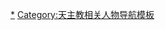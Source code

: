 {{Navbox
|name = Fourteen Holy Helpers
|title = [[十四救难圣人]]
|listclass = hlist
|titlestyle = background:gold
|list1 = <div>
* {{link-en|亚加削|Agathius}}
* [[白芭蕾]]
* [[伯拉削]]
* [[亚历山大的加大肋纳]]
* [[聖克里斯多福|基道霍]]
* {{link-en|西连克|Cyriacus}}<br />
* [[聖德尼|德尼]]
* {{link-en|福米埃的厄拉玛斯|Erasmus of Formia|艾尔莫}}
* {{link-en|欧达奇|Saint Eustace}}
* [[圣乔治|乔治]]
* {{link-en|艾智德|Saint Giles}}
* [[童貞瑪加利大|童贞玛加利大]]
* [[聖潘捷列伊蒙|庞大良]]
* [[聖維特|维图]]
</div>
}}<noinclude>
[[Category:十四救难圣人|*]]
[[Category:天主教相关人物导航模板]]
</noinclude>